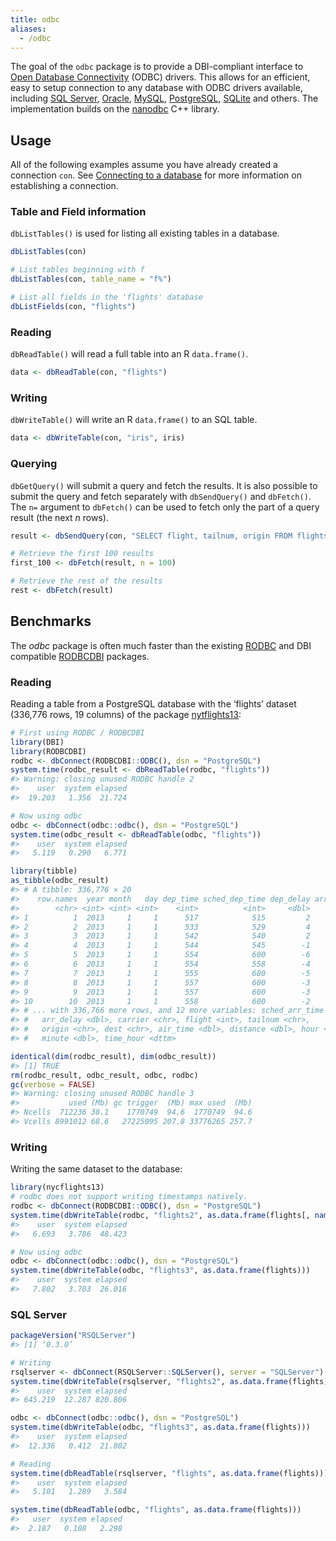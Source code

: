 ```yaml
---
title: odbc
aliases:
  - /odbc
---
```


The goal of the `odbc` package is to provide a DBI-compliant interface to [Open Database Connectivity](https://msdn.microsoft.com/en-us/library/ms710252(v=vs.85).aspx) (ODBC) drivers. This allows for an efficient, easy to setup connection to any database with ODBC drivers available, including [SQL Server](https://www.microsoft.com/en-us/sql-server/), [Oracle](https://www.oracle.com/database), [MySQL](https://www.mysql.com/), [PostgreSQL](https://www.postgresql.org/), [SQLite](https://sqlite.org/) and others. The implementation builds on the [nanodbc](http://nanodbc.lexicalunit.com/) C++ library.

Usage
-----

All of the following examples assume you have already created a connection `con`. See [Connecting to a database](#connecting-to-a-database) for more information on establishing a connection.

### Table and Field information

`dbListTables()` is used for listing all existing tables in a database.

``` r
dbListTables(con)

# List tables beginning with f
dbListTables(con, table_name = "f%")

# List all fields in the 'flights' database
dbListFields(con, "flights")
```

### Reading

`dbReadTable()` will read a full table into an R `data.frame()`.

``` r
data <- dbReadTable(con, "flights")
```

### Writing

`dbWriteTable()` will write an R `data.frame()` to an SQL table.

``` r
data <- dbWriteTable(con, "iris", iris)
```

### Querying

`dbGetQuery()` will submit a query and fetch the results. It is also possible to submit the query and fetch separately with `dbSendQuery()` and `dbFetch()`. The `n=` argument to `dbFetch()` can be used to fetch only the part of a query result (the next *n* rows).

``` r
result <- dbSendQuery(con, "SELECT flight, tailnum, origin FROM flights ORDER BY origin")

# Retrieve the first 100 results
first_100 <- dbFetch(result, n = 100)

# Retrieve the rest of the results
rest <- dbFetch(result)
```

Benchmarks
----------

The *odbc* package is often much faster than the existing [RODBC](https://cran.r-project.org/package=RODBC) and DBI compatible [RODBCDBI](https://cran.r-project.org/package=RODBCDBI) packages.

### Reading

Reading a table from a PostgreSQL database with the 'flights' dataset (336,776 rows, 19 columns) of the package [nytflights13](https://github.com/hadley/nycflights13):

``` r
# First using RODBC / RODBCDBI
library(DBI)
library(RODBCDBI)
rodbc <- dbConnect(RODBCDBI::ODBC(), dsn = "PostgreSQL")
system.time(rodbc_result <- dbReadTable(rodbc, "flights"))
#> Warning: closing unused RODBC handle 2
#>    user  system elapsed 
#>  19.203   1.356  21.724

# Now using odbc
odbc <- dbConnect(odbc::odbc(), dsn = "PostgreSQL")
system.time(odbc_result <- dbReadTable(odbc, "flights"))
#>    user  system elapsed 
#>   5.119   0.290   6.771

library(tibble)
as_tibble(odbc_result)
#> # A tibble: 336,776 × 20
#>    row.names  year month   day dep_time sched_dep_time dep_delay arr_time
#>        <chr> <int> <int> <int>    <int>          <int>     <dbl>    <int>
#> 1          1  2013     1     1      517            515         2      830
#> 2          2  2013     1     1      533            529         4      850
#> 3          3  2013     1     1      542            540         2      923
#> 4          4  2013     1     1      544            545        -1     1004
#> 5          5  2013     1     1      554            600        -6      812
#> 6          6  2013     1     1      554            558        -4      740
#> 7          7  2013     1     1      555            600        -5      913
#> 8          8  2013     1     1      557            600        -3      709
#> 9          9  2013     1     1      557            600        -3      838
#> 10        10  2013     1     1      558            600        -2      753
#> # ... with 336,766 more rows, and 12 more variables: sched_arr_time <int>,
#> #   arr_delay <dbl>, carrier <chr>, flight <int>, tailnum <chr>,
#> #   origin <chr>, dest <chr>, air_time <dbl>, distance <dbl>, hour <dbl>,
#> #   minute <dbl>, time_hour <dttm>

identical(dim(rodbc_result), dim(odbc_result))
#> [1] TRUE
rm(rodbc_result, odbc_result, odbc, rodbc)
gc(verbose = FALSE)
#> Warning: closing unused RODBC handle 3
#>           used (Mb) gc trigger  (Mb) max used  (Mb)
#> Ncells  712236 38.1    1770749  94.6  1770749  94.6
#> Vcells 8991012 68.6   27225095 207.8 33776265 257.7
```

### Writing

Writing the same dataset to the database:

``` r
library(nycflights13)
# rodbc does not support writing timestamps natively.
rodbc <- dbConnect(RODBCDBI::ODBC(), dsn = "PostgreSQL")
system.time(dbWriteTable(rodbc, "flights2", as.data.frame(flights[, names(flights) != "time_hour"])))
#>    user  system elapsed 
#>   6.693   3.786  48.423

# Now using odbc
odbc <- dbConnect(odbc::odbc(), dsn = "PostgreSQL")
system.time(dbWriteTable(odbc, "flights3", as.data.frame(flights)))
#>    user  system elapsed 
#>   7.802   3.703  26.016
```

### SQL Server

``` r
packageVersion("RSQLServer")
#> [1] ‘0.3.0’

# Writing
rsqlserver <- dbConnect(RSQLServer::SQLServer(), server = "SQLServer")
system.time(dbWriteTable(rsqlserver, "flights2", as.data.frame(flights)))
#>    user  system elapsed
#> 645.219  12.287 820.806

odbc <- dbConnect(odbc::odbc(), dsn = "PostgreSQL")
system.time(dbWriteTable(odbc, "flights3", as.data.frame(flights)))
#>    user  system elapsed
#>  12.336   0.412  21.802

# Reading
system.time(dbReadTable(rsqlserver, "flights", as.data.frame(flights)))
#>    user  system elapsed
#>   5.101   1.289   3.584

system.time(dbReadTable(odbc, "flights", as.data.frame(flights)))
#>   user  system elapsed
#>  2.187   0.108   2.298
```
